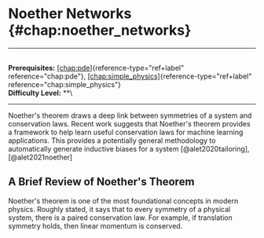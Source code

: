 # Noether Networks \{#chap:noether_networks\}

------------------------------------------------------------------------

\
**Prerequisites:** [\[chap:pde\]](#chap:pde)\{reference-type="ref+label"
reference="chap:pde"\},
[\[chap:simple_physics\]](#chap:simple_physics)\{reference-type="ref+label"
reference="chap:simple_physics"\}\
**Difficulty Level:** \*\*\

------------------------------------------------------------------------

Noether's theorem draws a deep link between symmetries of a system and
conservation laws. Recent work suggests that Noether's theorem provides
a framework to help learn useful conservation laws for machine learning
applications. This provides a potentially general methodology to
automatically generate inductive biases for a system
[@alet2020tailoring], [@alet2021noether]

## A Brief Review of Noether's Theorem

Noether's theorem is one of the most foundational concepts in modern
physics. Roughly stated, it says that to every symmetry of a physical
system, there is a paired conservation law. For example, if translation
symmetry holds, then linear momentum is conserved.
